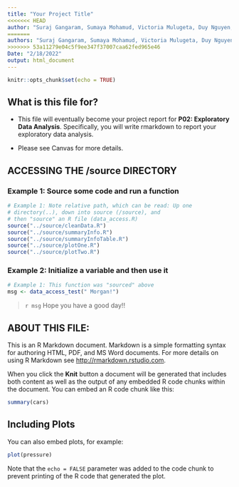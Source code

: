 ```yaml
---
title: "Your Project Title"
<<<<<<< HEAD
author: "Suraj Gangaram, Sumaya Mohamud, Victoria Mulugeta, Duy Nguyen, Mike Ramsay sgang624@uw.edu, smoham2@uw.edu, vmulu1@uw.edu, dnh7@uw.edu, mramsay2@uw.edu"
=======
authors: "Suraj Gangaram, Sumaya Mohamud, Victoria Mulugeta, Duy Nguyen, Mike Ramsay sgang624@uw.edu, smoham2@uw.edu, vmulu1@uw.edu, dnh7@uw.edu, mramsay2@uw.edu"
>>>>>>> 53a11279e04c5f9ee347f37007caa62fed965e46
Date: "2/18/2022"
output: html_document
---
```


```r
knitr::opts_chunk$set(echo = TRUE)
```

## What is this file for?

* This file will eventually become your project report for **P02: Exploratory Data Analysis**. Specifically, you will write rmarkdown to report your exploratory data analysis.

* Please see Canvas for more details.

## ACCESSING THE /source DIRECTORY
### Example 1: Source some code and run a function
```r
# Example 1: Note relative path, which can be read: Up one
# directory(..), down into source (/source), and 
# then "source" an R file (data_access.R)
source("../source/cleanData.R")
source("../source/summaryInfo.R")
source("../source/summaryInfoTable.R")
source("../source/plotOne.R")
source("../source/plotTwo.R")
```

### Example 2: Initialize a variable and then use it
```r
# Example 1: This function was "sourced" above
msg <- data_access_test(" Morgan!")
```

> `r msg` Hope you have a good day!! 

## ABOUT THIS FILE: 

This is an R Markdown document. Markdown is a simple formatting syntax for authoring HTML, PDF, and MS Word documents. For more details on using R Markdown see <http://rmarkdown.rstudio.com>.

When you click the **Knit** button a document will be generated that includes both content as well as the output of any embedded R code chunks within the document. You can embed an R code chunk like this:

```r
summary(cars)
```

## Including Plots

You can also embed plots, for example:

```r
plot(pressure)
```

Note that the `echo = FALSE` parameter was added to the code chunk to prevent printing of the R code that generated the plot.

